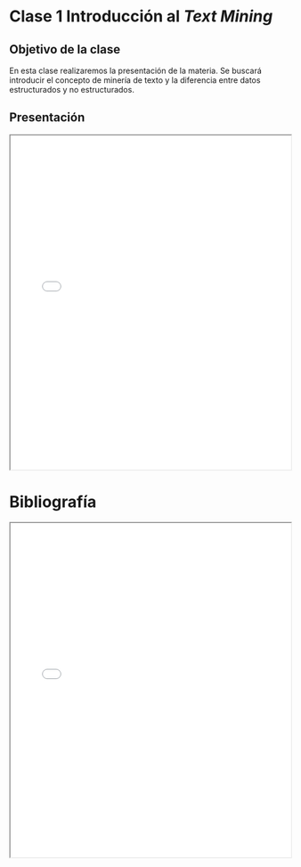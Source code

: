# Clase 1 Introducción al *Text Mining*

## Objetivo de la clase

En esta clase realizaremos la presentación de la materia. Se buscará introducir el concepto de minería de texto y la diferencia entre datos estructurados y no estructurados. 


## Presentación

<iframe src="presentaciones/clase_1/intro_tm.html" width="100%" height="600px">

</iframe>



# Bibliografía

<iframe src="bibliografia/libro.pdf" width="100%" height="600px">

</iframe>
